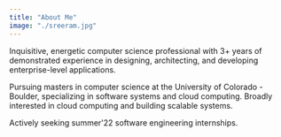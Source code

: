 ```yaml
---
title: "About Me"
image: "./sreeram.jpg"
---
```



Inquisitive, energetic computer science professional with 3+ years of demonstrated experience in designing, architecting, and developing enterprise-level applications.

Pursuing masters in computer science at the University of Colorado - Boulder, specializing in software systems and cloud computing. Broadly interested in cloud computing and building scalable systems.

Actively seeking summer'22 software engineering internships.
